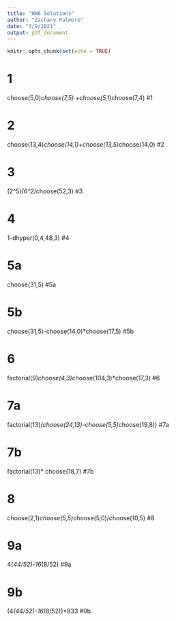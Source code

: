 ```yaml
---
title: "HW6 Solutions"
author: "Zachary Palmore"
date: "3/9/2021"
output: pdf_document
---
```


```r
knitr::opts_chunk$set(echo = TRUE)
```



# 1
choose(5,0)*choose(7,5) +choose(5,1)*choose(7,4) #1

# 2
choose(13,4)*choose(14,1)+choose(13,5)*choose(14,0) #2

# 3
(2^5)*(6^2)*choose(52,3) #3

# 4
1-dhyper(0,4,48,3) #4

# 5a
choose(31,5) #5a

# 5b
choose(31,5)-choose(14,0)*choose(17,5) #5b

# 6
factorial(9)*choose(4,3)*choose(104,3)*choose(17,3) #6

# 7a
factorial(13)*(choose(24,13)-choose(5,5)*choose(19,8)) #7a

# 7b
factorial(13)* choose(18,7) #7b

# 8
choose(2,1)*choose(5,5)*choose(5,0)/choose(10,5) #8

# 9a
4*(44/52)-16*(8/52) #9a

# 9b
(4*(44/52)-16*(8/52))*833 #9b